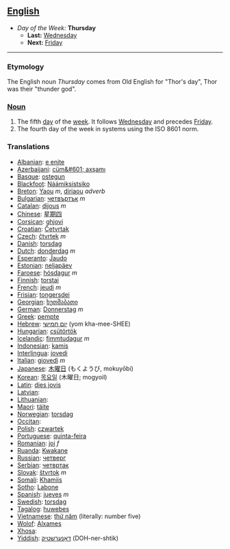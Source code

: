 == [[English]] ==
*''Day of the Week:'' '''Thursday'''
**'''Last:''' [[Wednesday]]
**'''Next:''' [[Friday]]
----

=== Etymology ===
The English noun ''Thursday'' comes from Old English for "Thor's day", Thor was their "thunder god".

===[[Noun]]===

#The fifth [[day]] of the [[week]]. It follows [[Wednesday]] and precedes [[Friday]].
#The fourth day of the week in systems using the ISO 8601 norm.

===Translations===
*[[Albanian]]: [[e enjte]]
*[[Azerbaijani]]: [[cüm&#601; axşamı]]
*[[Basque]]: [[ostegun]]
*[[Blackfoot]]: [[Náámiksistsiko]]
*[[Breton]]: [[Yaou]] ''m'', [[diriaou]] ''adverb''
*[[Bulgarian]]: [[четвъртък]] ''m''
*[[Catalan]]: [[dijous]] ''m''
*[[Chinese]]: [[星期四]]
*[[Corsican]]: [[ghjovi]]
*[[Croatian]]: [[Četvrtak]]
*[[Czech]]: [[čtvrtek]] ''m''
*[[Danish]]: [[torsdag]]
*[[Dutch]]: [[donderdag]] ''m''
*[[Esperanto]]: [[Ĵaudo]]
*[[Estonian]]: [[neljapäev]]
*[[Faroese]]: [[hósdagur]] ''m''
*[[Finnish]]: [[torstai]]
*[[French]]: [[jeudi]] ''m''
*[[Frisian]]: [[tongersdei]]
*[[Georgian]]: [[ხუთშაბათი]]
*[[German]]: [[Donnerstag]] ''m''
*[[Greek]]: [[pempte]]
*[[Hebrew]]: [[יום חמישי]] (yom kha-mee-SHEE)
*[[Hungarian]]: [[csütörtök]]
*[[Icelandic]]: [[fimmtudagur]] ''m''
*[[Indonesian]]: [[kamis]]
*[[Interlingua]]: [[jovedi]]
*[[Italian]]: [[giovedì]] ''m''
*[[Japanese]]: [[木曜日]] (もくようび, mokuyōbi)
*[[Korean]]: [[목요일]] (木曜日; mogyoil)
*[[Latin]]: [[dies jovis]]
*[[Latvian]]: [[]]
*[[Lithuanian]]: [[]]
*[[Maori]]: [[täite]]
*[[Norwegian]]: [[torsdag]]
*[[Occitan]]: [[]]
*[[Polish]]: [[czwartek]]
*[[Portuguese]]: [[quinta-feira]]
*[[Romanian]]: [[joi]] ''f''
*[[Ruanda]]: [[Kwakane]]
*[[Russian]]: [[четверг]]
*[[Serbian]]: [[четвртак]]
*[[Slovak]]: [[štvrtok]] ''m''
*[[Somali]]: [[Khamiis]]
*[[Sotho]]: [[Labone]]
*[[Spanish]]: [[jueves]] ''m''
*[[Swedish]]: [[torsdag]]
*[[Tagalog]]: [[huwebes]]
*[[Vietnamese]]: [[thứ năm]] (literally: number five)
*[[Wolof]]: [[Alxames]]
*[[Xhosa]]: [[]]
*[[Yiddish]]: [[דאָנערשטיק]] (DOH-ner-shtik)